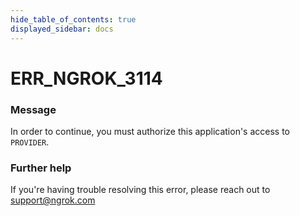 ```yaml
---
hide_table_of_contents: true
displayed_sidebar: docs
---
```



# ERR_NGROK_3114

### Message

In order to continue, you must authorize this application's access to `PROVIDER`.

<ErrorDetails error="err_ngrok_3114" />

### Further help

If you're having trouble resolving this error, please reach out to [support@ngrok.com](mailto:support@ngrok.com?subject=Help%20with%20ERR_NGROK_3114)
